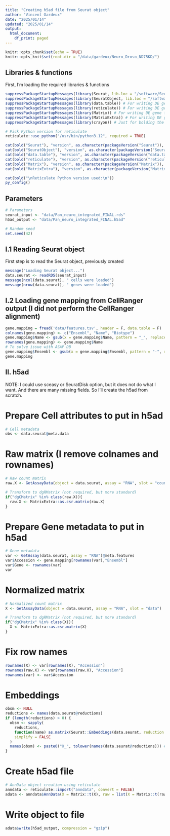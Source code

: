```yaml
---
title: "Creating h5ad file from Seurat object"
author: "Vincent Gardeux"
date: "2025/01/14"
updated: "2025/01/14"
output:
  html_document:
    df_print: paged
---
```

  
```r
knitr::opts_chunk$set(echo = TRUE)
knitr::opts_knit$set(root.dir = "/data/gardeux/Neuro_Droso_ND75KD/")
```

## Libraries & functions

First, I'm loading the required libraries & functions

```r
suppressPackageStartupMessages(library(Seurat, lib.loc = "/software/Seuratv4/lib/")) # Seurat v4.4.0, library for single-cell analysis
suppressPackageStartupMessages(library(SeuratObject, lib.loc = "/software/Seuratv4/lib/")) # For compatibility purpose
suppressPackageStartupMessages(library(data.table)) # For writing DE gene file
suppressPackageStartupMessages(library(reticulate)) # For writing DE gene file
suppressPackageStartupMessages(library(Matrix)) # For writing DE gene file
suppressPackageStartupMessages(library(MatrixExtra)) # For writing DE gene file
suppressPackageStartupMessages(library(crayon)) # Just for bolding the console output :D

# Pick Python version for reticulate
reticulate::use_python("/usr/bin/python3.12", required = TRUE)

cat(bold("Seurat"), "version", as.character(packageVersion("Seurat")), "\n")
cat(bold("SeuratObject"), "version", as.character(packageVersion("SeuratObject")), "\n")
cat(bold("data.table"), "version", as.character(packageVersion("data.table")), "\n")
cat(bold("reticulate"), "version", as.character(packageVersion("reticulate")), "\n")
cat(bold("Matrix"), "version", as.character(packageVersion("Matrix")), "\n")
cat(bold("MatrixExtra"), "version", as.character(packageVersion("MatrixExtra")), "\n")

cat(bold("\nReticulate Python version used:\n"))
py_config()
```

## Parameters

```r
# Parameters
seurat_input <- "data/Pan_neuro_integrated_FINAL.rds"
h5ad_output <- "data/Pan_neuro_integrated_FINAL.h5ad"

# Random seed
set.seed(42)
```

## I.1 Reading Seurat object

First step is to read the Seurat object, previously created

```r
message("Loading Seurat object...")
data.seurat <- readRDS(seurat_input)
message(ncol(data.seurat), " cells were loaded")
message(nrow(data.seurat), " genes were loaded")
```

## I.2 Loading gene mapping from CellRanger output (I did not perform the CellRanger alignment)

```r
gene.mapping = fread('data/features.tsv', header = F, data.table = F)
colnames(gene.mapping) <- c("Ensembl", "Name", "Biotype")
gene.mapping$Name <- gsub(x = gene.mapping$Name, pattern = "_", replacement = "-")
rownames(gene.mapping) <- gene.mapping$Name
# To solve issue with ASAP DB
gene.mapping$Ensembl <- gsub(x = gene.mapping$Ensembl, pattern = "-", replacement = "_")
gene.mapping
```

## II. h5ad

NOTE: I could use sceasy or SeuratDisk option, but it does not do what I want. And there are many missing fields. So I'll create the h5ad from scratch.

# Prepare Cell attributes to put in h5ad

```r
# Cell metadata
obs <- data.seurat@meta.data
```

# Raw matrix (I remove colnames and rownames)

```r
# Raw count matrix
raw.X <- GetAssayData(object = data.seurat, assay = "RNA", slot = "counts")

# Transform to dgRMatrix (not required, but more standard)
if("dgCMatrix" %in% class(raw.X)){
  raw.X <- MatrixExtra::as.csr.matrix(raw.X)
}
```

# Prepare Gene metadata to put in h5ad

```r
# Gene metadata
var <- GetAssay(data.seurat, assay = "RNA")@meta.features
var$Accession <- gene.mapping[rownames(var),"Ensembl"]
var$Gene <- rownames(var)
var
```

# Normalized matrix

```r
# Normalized count matrix
X <- GetAssayData(object = data.seurat, assay = "RNA", slot = "data")

# Transform to dgRMatrix (not required, but more standard)
if("dgCMatrix" %in% class(X)){
  X <- MatrixExtra::as.csr.matrix(X)
}
```

# Fix row names
```r
rownames(X) <- var[rownames(X), "Accession"]
rownames(raw.X) <- var[rownames(raw.X), "Accession"]
rownames(var) <- var$Accession
```

# Embeddings

```r
obsm <- NULL
reductions <- names(data.seurat@reductions)
if (length(reductions) > 0) {
  obsm <- sapply(
    reductions,
    function(name) as.matrix(Seurat::Embeddings(data.seurat, reduction = name)),
    simplify = FALSE
  )
  names(obsm) <- paste0("X_", tolower(names(data.seurat@reductions))) # More compatible with usual format
}
```

# Create h5ad file

```r
# AnnData object creation using reticulate
anndata <- reticulate::import("anndata", convert = FALSE)
adata <- anndata$AnnData(X = Matrix::t(X), raw = list(X = Matrix::t(raw.X)), obs = obs, var = var, obsm = obsm)
```

# Write object to file

```r
adata$write(h5ad_output, compression = "gzip")
```
